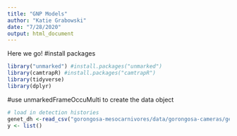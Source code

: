```yaml
---
title: "GNP Models"
author: "Katie Grabowski"
date: "7/28/2020"
output: html_document
---
```

Here we go!
#install packages 
```r
library("unmarked") #install.packages("unmarked")
library(camtrapR) #install.packages("camtrapR")
library(tidyverse)
library(dplyr)
```
#use unmarkedFrameOccuMulti to create the data object
```r
# load in detection histories
genet_dh <-read_csv("gorongosa-mesocarnivores/data/gorongosa-cameras/genet.csv")
y <- list()

```

